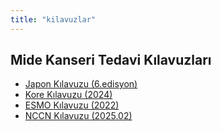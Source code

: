 ```yaml
---
title: "kilavuzlar"
---
```


## Mide Kanseri Tedavi Kılavuzları
- [Japon Kılavuzu (6.edisyon)](/assets/pdfs/Japanese_6.pdf){target="_blank"}
- [Kore Kılavuzu (2024)](/assets/pdfs/Korean_2024.pdf){target="_blank"}
- [ESMO Kılavuzu (2022)](/assets/pdfs/ESMO_2022.pdf){target="_blank"}
- [NCCN Kılavuzu (2025.02)](/assets/pdfs/NCCN_2025.02.pdf){target="_blank"}

